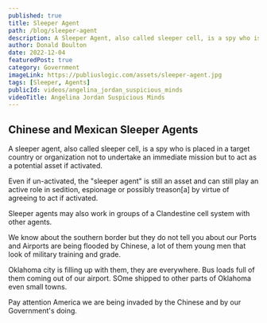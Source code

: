 ```yaml
---
published: true
title: Sleeper Agent
path: /blog/sleeper-agent
description: A Sleeper Agent, also called sleeper cell, is a spy who is placed in a target country or organization.
author: Donald Boulton
date: 2022-12-04
featuredPost: true
category: Government
imageLink: https://publiuslogic.com/assets/sleeper-agent.jpg
tags: [Sleeper, Agents]
publicId: videos/angelina_jordan_suspicious_minds
videoTitle: Angelina Jordan Suspicious Minds
---
```


## Chinese and Mexican Sleeper Agents

A sleeper agent, also called sleeper cell, is a spy who is placed in a target country or organization not to undertake an immediate mission but to act as a potential asset if activated. 

Even if un-activated, the "sleeper agent" is still an asset and can still play an active role in sedition, espionage or possibly treason[a] by virtue of agreeing to act if activated. 

Sleeper agents may also work in groups of a Clandestine cell system with other agents.

We know about the southern border but they do not tell you about our Ports and Airports are being flooded by Chinese, a lot of them young men that look of military training and grade.

Oklahoma city is filling up with them, they are everywhere. Bus loads full of them coming out of our airport. SOme shipped to other parts of Oklahoma even small towns.

Pay attention America we are being invaded by the Chinese and by our Government's doing.


<WavyHr className="mt-1 mb-1 text-fuchsia-600" />
